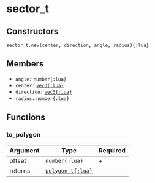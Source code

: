 # sector_t

## Constructors

`sector_t.new(center, direction, angle, radius){:lua}`

## Members

- `angle:` `number{:lua}`
- `center:` [`vec3{:lua}`](/structs/math/vec3)
- `direction:` [`vec3{:lua}`](/structs/math/vec3)
- `radius:` `number{:lua}`

## Functions

### to_polygon

| Argument | Type                                         | Required |
| -------- | -------------------------------------------- | -------- |
| offset   | `number{:lua}`                               | +        |
| returns  | [`polygon_t{:lua}`](/structs/math/polygon_t) |          |
